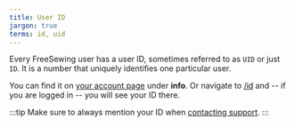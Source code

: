 ```yaml
---
title: User ID
jargon: true
terms: id, uid
---
```


Every FreeSewing user has a user ID, sometimes referred to as `UID` or just `ID`.
It is a number that uniquely identifies one particular user.

You can find it on [your account page](/account) under **info**.
Or navigate to [/id](/id) and  -- if you are logged in -- you will see your ID there.

:::tip
Make sure to always mention your ID when [contacting support](/support).
:::

